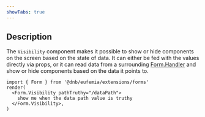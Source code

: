 ```yaml
---
showTabs: true
---
```



## Description

The `Visibility` component makes it possible to show or hide components on the screen based on the state of data. It can either be fed with the values directly via props, or it can read data from a surrounding [Form.Handler](/uilib/extensions/forms/extended-features/Form/Handler) and show or hide components based on the data it points to.

```tsx
import { Form } from '@dnb/eufemia/extensions/forms'
render(
  <Form.Visibility pathTruthy="/dataPath">
    show me when the data path value is truthy
  </Form.Visibility>,
)
```

<Demos />
